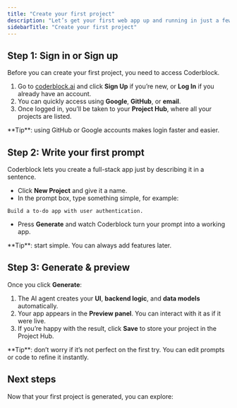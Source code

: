 ```yaml
---
title: "Create your first project"
description: "Let’s get your first web app up and running in just a few minutes."
sidebarTitle: "Create your first project"
---
```


## Step 1: Sign in or Sign up

Before you can create your first project, you need to access Coderblock.

1. Go to [coderblock.ai](http://coderblock.ai) and click **Sign Up** if you’re new, or **Log In** if you already have an account.
2. You can quickly access using **Google**, **GitHub**, or **email**.
3. Once logged in, you’ll be taken to your **Project Hub**, where all your projects are listed.

<Tip>
  **Tip**: using GitHub or Google accounts makes login faster and easier.
</Tip>

## Step 2: Write your first prompt

Coderblock lets you create a full-stack app just by describing it in a sentence.

- Click **New Project** and give it a name.
- In the prompt box, type something simple, for example:

```
Build a to-do app with user authentication.
```

- Press **Generate** and watch Coderblock turn your prompt into a working app.

<Tip>
  **Tip**: start simple. You can always add features later.
</Tip>

## Step 3: Generate & preview

Once you click **Generate**:

1. The AI agent creates your **UI**, **backend logic**, and **data models** automatically.
2. Your app appears in the **Preview panel**. You can interact with it as if it were live.
3. If you’re happy with the result, click **Save** to store your project in the Project Hub.

<Tip>
  **Tip**: don’t worry if it’s not perfect on the first try. You can edit prompts or code to refine it instantly.
</Tip>

## Next steps

Now that your first project is generated, you can explore:

<Card title="Editing and iterating on your app" icon="sparkles">
  
</Card>

<Card title="Understanding the workspace" icon="sparkles">
  
</Card>

<Card title="Deploying or exporting your project" icon="sparkles">
  
</Card>